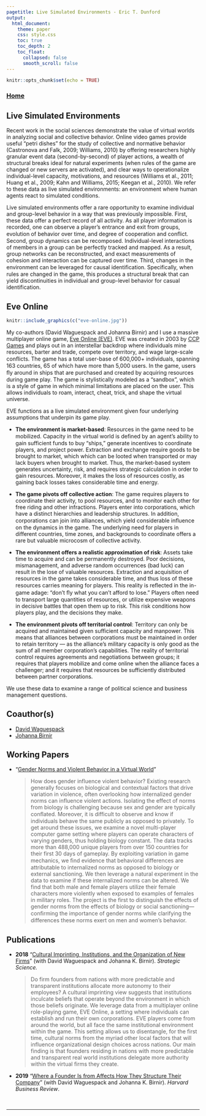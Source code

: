 ```yaml
---
pagetitle: Live Simulated Environments - Eric T. Dunford
output: 
  html_document:
    theme: paper 
    css: style.css
    toc: true
    toc_depth: 2
    toc_float:
      collapsed: false
      smooth_scroll: false
---
```


```r
knitr::opts_chunk$set(echo = TRUE)
```

### [Home](http://ericdunford.com/)

## Live Simulated Environments

Recent work in the social sciences demonstrate the value of virtual worlds in analyzing social and collective behavior. Online video games provide useful "petri dishes" for the study of collective and normative behavior (Castronova and Falk, 2009; Williams, 2010) by offering researchers highly granular event data (second-by-second) of player actions, a wealth of structural breaks ideal for natural experiments (when rules of the game are changed or new servers are activated), and clear ways to operationalize individual-level capacity, motivations, and resources (Williams et al., 2011; Huang et al., 2009; Kahn and Williams, 2015; Keegan et al., 2010). We refer to these data as live simulated environments: an environment where human agents react to simulated conditions.

Live simulated environments offer a rare opportunity to examine individual and group-level behavior in a way that was previously impossible. First, these data offer a perfect record of all activity. As all player information is recorded, one can observe a player’s entrance and exit from groups, evolution of behavior over time, and degree of cooperation and conﬂict. Second, group dynamics can be recomposed. Individual-level interactions of members in a group can be perfectly tracked and mapped. As a result, group networks can be reconstructed, and exact measurements of cohesion and interaction can be captured over time. Third, changes in the environment can be leveraged for causal identiﬁcation. Specifically, when rules are changed in the game, this produces a structural break that can yield discontinuities in individual and group-level behavior for casual identification.

## Eve Online 

```r
knitr::include_graphics(c("eve-online.jpg"))
```

My co-authors (David Waguespack and Johanna Birnir) and I use a massive multiplayer online game, [Eve Online (EVE)](https://www.eveonline.com/). EVE was created in 2003 by [CCP Games](https://www.ccpgames.com/) and plays out in an interstellar backdrop where individuals mine resources, barter and trade, compete over territory, and wage large-scale conﬂicts. The game has a total user-base of 600,000+ individuals, spanning 163 countries, 65 of which have more than 5,000 users. In the game, users ﬂy around in ships that are purchased and created by acquiring resources during game play. The game is stylistically modeled as a “sandbox”, which is a style of game in which minimal limitations are placed on the user. This allows individuals to roam, interact, cheat, trick, and shape the virtual universe. 

EVE functions as a live simulated environment given four underlying assumptions that underpin its game play. 

- **The environment is market-based**: Resources in the game need to be mobilized. Capacity in the virtual world is deﬁned by an agent’s ability to gain sufficient funds to buy “ships,” generate incentives to coordinate players, and project power. Extraction and exchange require goods to be brought to market, which which can be looted when transported or may lack buyers when brought to market. Thus, the market-based system generates uncertainty, risk, and requires strategic calculation in order to gain resources. Moreover, it makes the loss of resources costly, as gaining back losses takes considerable time and energy.

- **The game pivots off collective action**: The game requires players to coordinate their activity, to pool resources, and to monitor each other for free riding and other infractions. Players enter into corporations, which have a distinct hierarchies and leadership structures. In addition, corporations can join into alliances, which yield considerable inﬂuence on the dynamics in the game. The underlying need for players in different countries, time zones, and backgrounds to coordinate offers a rare but valuable microcosm of collective activity.

- **The environment offers a realistic approximation of risk**: Assets take time to acquire and can be permanently destroyed. Poor decisions, mismanagement, and adverse random occurrences (bad luck) can result in the lose of valuable resources. Extraction and acquisition of resources in the game takes considerable time, and thus loss of these resources carries meaning for players. This reality is reﬂected in the in-game adage: “don’t ﬂy what you can’t afford to lose.” Players often need to transport large quantities of resources, or utilize expensive weapons in decisive battles that open them up to risk. This risk conditions how players play, and the decisions they make.

- **The environment pivots off territorial control**: Territory can only be acquired and maintained given sufficient capacity and manpower. This means that alliances between corporations must be maintained in order to retain territory --- as the alliance’s military capacity is only good as the sum of all member corporation’s capabilities. The reality of territorial control requires agreements and negotiations between groups; it requires that players mobilize and come online when the alliance faces a challenger; and it requires that resources be sufficiently distributed between partner corporations.

We use these data to examine a range of political science and business management questions.  

## Coauthor(s)

- [David Waguespack](https://www.rhsmith.umd.edu/directory/david-m-waguespack)
- [Johanna Birnir](https://gvpt.umd.edu/facultyprofile/birnir/j%C3%B3hanna)


## Working Papers

- "<a href="" target="_blank">Gender Norms and Violent Behavior in a Virtual World</a>"<blockquote>How does gender influence violent behavior? Existing research generally focuses on biological and contextual factors that drive variation in violence, often overlooking how internalized gender norms can influence violent actions. Isolating the effect of norms from biology is challenging because sex and gender are typically conﬂated. Moreover, it is difficult to observe and know if individuals behave the same publicly as opposed to privately. To get around these issues, we examine a novel multi-player computer game setting where players can operate characters of varying genders, thus holding biology constant. The data tracks more than 488,000 unique players from over 150 countries for their first 30 days of gameplay. By exploiting variation in game mechanics, we ﬁnd evidence that behavioral differences are attributable to internalized norms as opposed to biology or external sanctioning. We then leverage a natural experiment in the data to examine if these internalized norms can be altered. We find that both male and female players utilize their female characters more violently when exposed to examples of females in military roles. The project is the first to distinguish the effects of gender norms from the effects of biology or social sanctioning---conﬁrming the importance of gender norms while clarifying the differences these norms exert on men and women’s behavior.</blockquote>


## Publications

- **2018** "<a href="https://doi.org/10.1287/stsc.2018.0056" target="_blank">Cultural Imprinting, Institutions, and the Organization of New Firms</a>" (with David Waguespack and Johanna K. Birnir). _Strategic Science._<blockquote>Do firm founders from nations with more predictable and transparent institutions allocate more autonomy to their employees? A cultural imprinting view suggests that institutions inculcate beliefs that operate beyond the environment in which those beliefs originate. We leverage data from a multiplayer online role-playing game, EVE Online, a setting where individuals can establish and run their own corporations. EVE players come from around the world, but all face the same institutional environment within the game. This setting allows us to disentangle, for the first time, cultural norms from the myriad other local factors that will influence organizational design choices across nations. Our main finding is that founders residing in nations with more predictable and transparent real world institutions delegate more authority within the virtual firms they create.</blockquote></details>

- **2019** "<a href="https://hbr.org/2019/09/research-where-a-founder-is-from-affects-how-they-structure-their-company" target="_blank">Where a Founder Is from Affects How They Structure Their Company</a>" (with David Waguespack and Johanna K. Birnir). _Harvard Business Review_. 

<br><hr><br>
